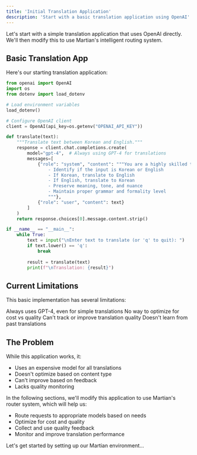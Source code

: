 ```yaml
---
title: 'Initial Translation Application'
description: 'Start with a basic translation application using OpenAI'
---
```


Let's start with a simple translation application that uses OpenAI directly. We'll then modify this to use Martian's intelligent routing system.

## Basic Translation App
Here's our starting translation application:

```python basic_translator.py
from openai import OpenAI
import os
from dotenv import load_dotenv

# Load environment variables
load_dotenv()

# Configure OpenAI client
client = OpenAI(api_key=os.getenv("OPENAI_API_KEY"))

def translate(text):
    """Translate text between Korean and English."""
    response = client.chat.completions.create(
        model="gpt-4",  # Always using GPT-4 for translations
        messages=[
            {"role": "system", "content": """You are a highly skilled translator with expertise in many languages. Your task is to:
                - Identify if the input is Korean or English
                - If Korean, translate to English
                - If English, translate to Korean
                - Preserve meaning, tone, and nuance
                - Maintain proper grammar and formality level
                """},
            {"role": "user", "content": text}
        ]
    )
    return response.choices[0].message.content.strip()

if __name__ == "__main__":
    while True:
        text = input("\nEnter text to translate (or 'q' to quit): ")
        if text.lower() == 'q':
            break
            
        result = translate(text)
        print(f"\nTranslation: {result}")
```

## Current Limitations
This basic implementation has several limitations:

<CardGroup cols={2}>
  <Card title="Fixed Model" icon="lock">
    Always uses GPT-4, even for simple translations
  </Card>
  <Card title="Cost Inefficient" icon="money-bill">
    No way to optimize for cost vs quality
  </Card>
  <Card title="No Quality Metrics" icon="chart-line">
    Can't track or improve translation quality
  </Card>
  <Card title="No Feedback Loop" icon="rotate">
    Doesn't learn from past translations
  </Card>
</CardGroup>

## The Problem
While this application works, it:
- Uses an expensive model for all translations
- Doesn't optimize based on content type
- Can't improve based on feedback
- Lacks quality monitoring

In the following sections, we'll modify this application to use Martian's router system, which will help us:
- Route requests to appropriate models based on needs
- Optimize for cost and quality
- Collect and use quality feedback
- Monitor and improve translation performance

Let's get started by setting up our Martian environment...